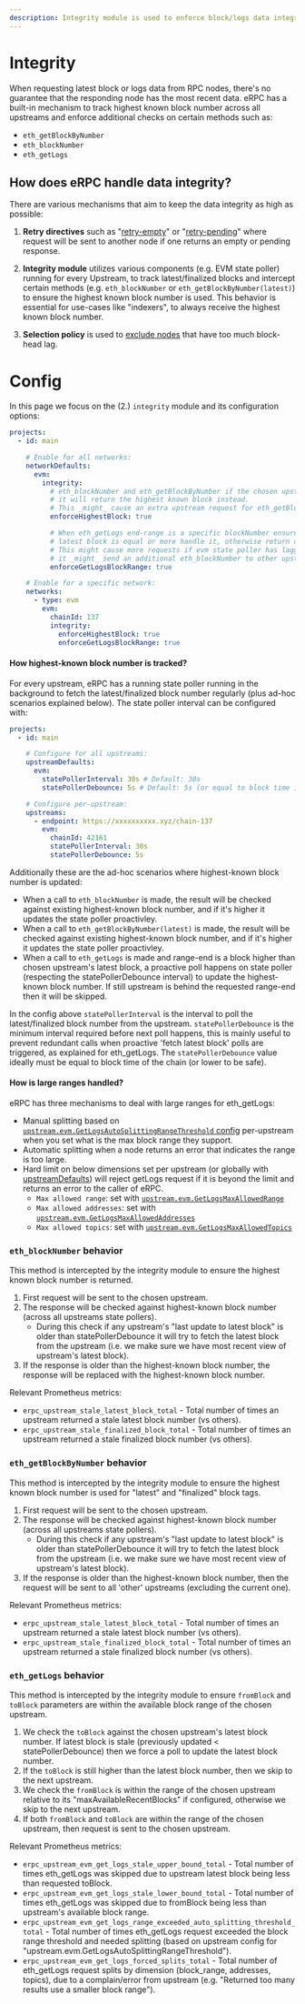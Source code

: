 ```yaml
---
description: Integrity module is used to enforce block/logs data integrity and consistency across multiple RPC nodes...
---
```



# Integrity

When requesting latest block or logs data from RPC nodes, there's no guarantee that the responding node has the most recent data. eRPC has a built-in mechanism to track highest known block number across all upstreams and enforce additional checks on certain methods such as:

- `eth_getBlockByNumber`
- `eth_blockNumber`
- `eth_getLogs`

## How does eRPC handle data integrity?

There are various mechanisms that aim to keep the data integrity as high as possible:

1. **Retry directives** such as "[retry-empty](/operation/directives#retry-empty-responses)" or "[retry-pending](/operation/directives#retry-pending-transactions)" where request will be sent to another node if one returns an empty or pending response.

2. **Integrity module** utilizes various components (e.g. EVM state poller) running for every Upstream, to track latest/finalized blocks and intercept certain methods (e.g. `eth_blockNumber` or `eth_getBlockByNumber(latest)`) to ensure the highest known block number is used. This behavior is essential for use-cases like "indexers", to always receive the highest known block number.

3. **Selection policy** is used to [exclude nodes](/config/projects/selection-policies) that have too much block-head lag.

# Config

In this page we focus on the (2.) `integrity` module and its configuration options:

```yaml
projects:
  - id: main

    # Enable for all networks:
    networkDefaults:
      evm:
        integrity:
          # eth_blockNumber and eth_getBlockByNumber if the chosen upstream returns a block older than the highest known block,
          # it will return the highest known block instead.
          # This _might_ cause an extra upstream request for eth_getBlockByNumber(latest) calls.
          enforceHighestBlock: true

          # When eth_getLogs end-range is a specific blockNumber ensure only upstreams whose
          # latest block is equal or more handle it, otherwise return an error (i.e. MissingData) for client to retry.
          # This might cause more requests if evm state poller has lagging latest block vs eth_getLogs end-range;
          # it _might_ send an additional eth_blockNumber to other upstreams to see which one definitively has the requested range.
          enforceGetLogsBlockRange: true

    # Enable for a specific network:
    networks:
      - type: evm
        evm:
          chainId: 137
          integrity:
            enforceHighestBlock: true
            enforceGetLogsBlockRange: true
```

#### How highest-known block number is tracked?

For every upstream, eRPC has a running state poller running in the background to fetch the latest/finalized block number regularly (plus ad-hoc scenarios explained below). The state poller interval can be configured with:
```yaml
projects:
  - id: main

    # Configure for all upstreams:
    upstreamDefaults:
      evm:
        statePollerInterval: 30s # Default: 30s
        statePollerDebounce: 5s # Default: 5s (or equal to block time if the chainId is a known chain)

    # Configure per-upstream:
    upstreams:
      - endpoint: https://xxxxxxxxxx.xyz/chain-137
        evm:
          chainId: 42161
          statePollerInterval: 30s
          statePollerDebounce: 5s
```

Additionally these are the ad-hoc scenarios where highest-known block number is updated:
- When a call to `eth_blockNumber` is made, the result will be checked against existing highest-known block number, and if it's higher it updates the state poller proactivley.
- When a call to `eth_getBlockByNumber(latest)` is made, the result will be checked against existing highest-known block number, and if it's higher it updates the state poller proactivley.
- When a call to `eth_getLogs` is made and range-end is a block higher than chosen upstream's latest block, a proactive poll happens on state poller (respecting the statePollerDebounce interval) to update the highest-known block number. If still upstream is behind the requested range-end then it will be skipped.

In the config above `statePollerInterval` is the interval to poll the latest/finalized block number from the upstream. `statePollerDebounce` is the minimum interval required before next poll happens, this is mainly useful to prevent redundant calls when proactive 'fetch latest block' polls are triggered, as explained for eth_getLogs. The `statePollerDebounce` value ideally must be equal to block time of the chain (or lower to be safe).

#### How is large ranges handled?

eRPC has three mechanisms to deal with large ranges for eth_getLogs:

* Manual splitting based on [`upstream.evm.GetLogsAutoSplittingRangeThreshold` config](/config/projects/upstreams#eth_getlogs-max-range-automatic-splitting) per-upstream when you set what is the max block range they support.
* Automatic splitting when a node returns an error that indicates the range is too large.
* Hard limit on below dimensions set per upstream (or globally with [upstreamDefaults](/config/projects/upstreams#config-defaults)) will reject getLogs request if it is beyond the limit and returns an error to the caller of eRPC.
  - `Max allowed range`: set with [`upstream.evm.GetLogsMaxAllowedRange`](/config/projects/upstreams#eth_getlogs-max-allowed-range)
  - `Max allowed addresses`: set with [`upstream.evm.GetLogsMaxAllowedAddresses`](/config/projects/upstreams#eth_getlogs-max-allowed-addresses)
  - `Max allowed topics`: set with [`upstream.evm.GetLogsMaxAllowedTopics`](/config/projects/upstreams#eth_getlogs-max-allowed-topics)

### `eth_blockNumber` behavior

This method is intercepted by the integrity module to ensure the highest known block number is returned.
1. First request will be sent to the chosen upstream.
2. The response will be checked against highest-known block number (across all upstreams state pollers).
   - During this check if any upstream's "last update to latest block" is older than statePollerDebounce it will try to fetch the latest block from the upstream (i.e. we make sure we have most recent view of upstream's latest block).
3. If the response is older than the highest-known block number, the response will be replaced with the highest-known block number.

Relevant Prometheus metrics:
- `erpc_upstream_stale_latest_block_total` - Total number of times an upstream returned a stale latest block number (vs others).
- `erpc_upstream_stale_finalized_block_total` - Total number of times an upstream returned a stale finalized block number (vs others).

### `eth_getBlockByNumber` behavior

This method is intercepted by the integrity module to ensure the highest known block number is used for "latest" and "finalized" block tags.
1. First request will be sent to the chosen upstream.
2. The response will be checked against highest-known block number (across all upstreams state pollers).
   - During this check if any upstream's "last update to latest block" is older than statePollerDebounce it will try to fetch the latest block from the upstream (i.e. we make sure we have most recent view of upstream's latest block).
3. If the response is older than the highest-known block number, then the request will be sent to all 'other' upstreams (excluding the current one).

Relevant Prometheus metrics:
- `erpc_upstream_stale_latest_block_total` - Total number of times an upstream returned a stale latest block number (vs others).
- `erpc_upstream_stale_finalized_block_total` - Total number of times an upstream returned a stale finalized block number (vs others).

### `eth_getLogs` behavior

This method is intercepted by the integrity module to ensure `fromBlock` and `toBlock` parameters are within the available block range of the chosen upstream.
1. We check the `toBlock` against the chosen upstream's latest block number. If latest block is stale (previously updated < statePollerDebounce) then we force a poll to update the latest block number.
2. If the `toBlock` is still higher than the latest block number, then we skip to the next upstream.
3. We check the `fromBlock` is within the range of the chosen upstream relative to its "maxAvailableRecentBlocks" if configured, otherwise we skip to the next upstream.
4. If both `fromBlock` and `toBlock` are within the range of the chosen upstream, then request is sent to the chosen upstream.

Relevant Prometheus metrics:
- `erpc_upstream_evm_get_logs_stale_upper_bound_total` - Total number of times eth_getLogs was skipped due to upstream latest block being less than requested toBlock.
- `erpc_upstream_evm_get_logs_stale_lower_bound_total` - Total number of times eth_getLogs was skipped due to fromBlock being less than upstream's available block range.
- `erpc_upstream_evm_get_logs_range_exceeded_auto_splitting_threshold_total` - Total number of times eth_getLogs request exceeded the block range threshold and needed splitting (based on upstream config for "upstream.evm.GetLogsAutoSplittingRangeThreshold").
- `erpc_upstream_evm_get_logs_forced_splits_total` - Total number of eth_getLogs request splits by dimension (block_range, addresses, topics), due to a complain/error from upstream (e.g. "Returned too many results use a smaller block range").

